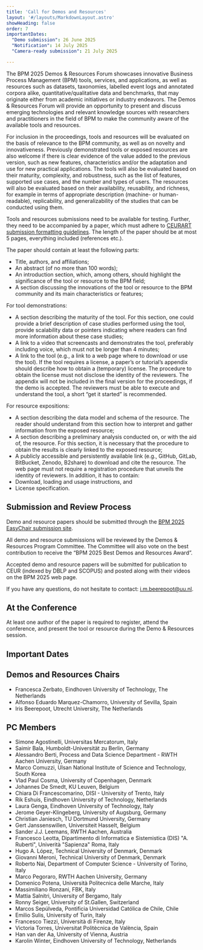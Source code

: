 ```yaml
---
title: 'Call for Demos and Resources'
layout: '#/layouts/MarkdownLayout.astro'
showHeading: false
order: 7
importantDates:
  "Demo submission": 26 June 2025
  "Notification": 14 July 2025
  "Camera-ready submission": 21 July 2025

---
```


The BPM 2025 Demos & Resources Forum showcases innovative Business Process Management (BPM) tools, services, and applications, as well as resources such as datasets, taxonomies, labelled event logs and annotated corpora alike, quantitative/qualitative data and benchmarks, that may originate either from academic initiatives or industry endeavors. The Demos & Resources Forum will provide an opportunity to present and discuss emerging technologies and relevant knowledge sources with researchers and practitioners in the field of BPM to make the community aware of the available tools and resources.

For inclusion in the proceedings, tools and resources will be evaluated on the basis of relevance to the BPM community, as well as on novelty and innovativeness. Previously demonstrated tools or exposed resources are also welcome if there is clear evidence of the value added to the previous version, such as new features, characteristics and/or the adaptation and use for new practical applications. The tools will also be evaluated based on their maturity, complexity, and robustness, such as the list of features, supported use cases, and the number and types of users. The resources will also be evaluated based on their availability, reusability, and richness, for example in terms of appropriate description (machine- or human-readable), replicability, and generalizability of the studies that can be conducted using them.

Tools and resources submissions need to be available for testing. Further, they need to be accompanied by a paper, which must adhere to [CEURART submission formatting guidelines](https://ceurws.wordpress.com/2020/03/31/ceurws-publishes-ceurart-paper-style/). The length of the paper should be at most 5 pages, everything included (references etc.).

The paper should contain at least the following parts:

- Title, authors, and affiliations;
- An abstract (of no more than 100 words);
- An introduction section, which, among others, should highlight the significance of the tool or resource to the BPM field;
- A section discussing the innovations of the tool or resource to the BPM community and its main characteristics or features;

For tool demonstrations:

- A section describing the maturity of the tool. For this section, one could provide a brief description of case studies performed using the tool, provide scalability data or pointers indicating where readers can find more information about these case studies;
- A link to a video that screencasts and demonstrates the tool, preferably including voice, which must not be longer than 4 minutes;
- A link to the tool (e.g., a link to a web page where to download or use the tool). If the tool requires a license, a paper’s or tutorial’s appendix should describe how to obtain a (temporary) license. The procedure to obtain the license must not disclose the identity of the reviewers. The appendix will not be included in the final version for the proceedings, if the demo is accepted. The reviewers must be able to execute and understand the tool, a short “get it started” is recommended.

For resource expositions:

- A section describing the data model and schema of the resource. The reader should understand from this section how to interpret and gather information from the exposed resource;
- A section describing a preliminary analysis conducted on, or with the aid of, the resource. For this section, it is necessary that the procedure to obtain the results is clearly linked to the exposed resource;
- A publicly accessible and persistently available link (e.g., GitHub, GitLab, BitBucket, Zenodo, B2share) to download and cite the resource. The web page must not require a registration procedure that unveils the identity of reviewers. In addition, it has to contain:
- Download, loading and usage instructions, and
- License specification.

## Submission and Review Process

Demo and resource papers should be submitted through the [BPM 2025 EasyChair submission site](https://easychair.org/conferences/?conf=bpm2025).

All demo and resource submissions will be reviewed by the Demos & Resources Program Committee. The Committee will also vote on the best contribution to receive the “BPM 2025 Best Demos and Resources Award”.

Accepted demo and resource papers will be submitted for publication to CEUR (indexed by DBLP and SCOPUS) and posted along with their videos on the BPM 2025 web page.

If you have any questions, do not hesitate to contact: i.m.beerepoot@uu.nl.

## At the Conference

At least one author of the paper is required to register, attend the conference, and present the tool or resource during the Demo & Resources session. 

## Important Dates

<ImportantDates importantDates={frontmatter.importantDates}/>

## Demos and Resources Chairs

- Francesca Zerbato, Eindhoven University of Technology, The Netherlands
- Alfonso Eduardo Marquez-Chamorro, University of Sevilla, Spain
- Iris Beerepoot, Utrecht University, The Netherlands

## PC Members

- Simone Agostinelli, Universitas Mercatorum, Italy
- Saimir Bala, Humboldt-Universität zu Berlin, Germany
- Alessandro Berti, Process and Data Science Department - RWTH Aachen University, Germany
- Marco Comuzzi, Ulsan National Institute of Science and Technology, South Korea
- Vlad Paul Cosma, University of Copenhagen, Denmark
- Johannes De Smedt, KU Leuven, Belgium
- Chiara Di Francescomarino, DISI - University of Trento, Italy
- Rik Eshuis, Eindhoven University of Technology, Netherlands
- Laura Genga, Eindhoven University of Technology, Italy
- Jerome Geyer-Klingeberg, University of Augsburg, Germany
- Christian Janiesch, TU Dortmund University, Germany
- Gert Janssenswillen, Universiteit Hasselt, Belgium
- Sander J.J. Leemans, RWTH Aachen, Australia
- Francesco Leotta, Dipartimento di Informatica e Sistemistica (DIS) "A. Ruberti", Univerità "Sapienza" Roma, Italy
- Hugo A. López, Technical University of Denmark, Denmark
- Giovanni Meroni, Technical University of Denmark, Denmark
- Roberto Nai, Department of Computer Science - University of Torino, Italy
- Marco Pegoraro, RWTH Aachen University, Germany
- Domenico Potena, Università Politecnica delle Marche, Italy
- Massimiliano Ronzani, FBK, Italy
- Mattia Salnitri, University of Bergamo, Italy
- Ronny Seiger, University of St.Gallen, Switzerland
- Marcos Sepúlveda, Pontificia Universidad Católica de Chile, Chile
- Emilio Sulis, University of Turin, Italy
- Francesco Tiezzi, Università di Firenze, Italy
- Victoria Torres, Universitat Politècnica de València, Spain
- Han van der Aa, University of Vienna, Austria
- Karolin Winter, Eindhoven University of Technology, Netherlands
